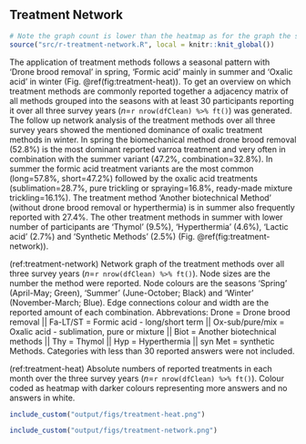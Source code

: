 ## Treatment Network {#network}

```r
# Note the graph count is lower than the heatmap as for the graph the season entry is only counted once eg. drone brood removal in spring 1 even though participants answered for march and april with 1
source("src/r-treatment-network.R", local = knitr::knit_global())
```

The application of treatment methods follows a seasonal pattern with 'Drone brood removal' in spring, 'Formic acid' mainly in summer and 'Oxalic acid' in winter (Fig.&nbsp;\@ref(fig:treatment-heat)). To get an overview on which treatment methods are commonly reported together a adjacency matrix of all methods grouped into the seasons with at least 30 participants reporting it over all three survey years (*n*=`r nrow(dfClean) %>% ft()`) was generated. The follow up network analysis of the treatment methods over all three survey years showed the mentioned dominance of oxalic treatment methods in winter. In spring the biomechanical method drone brood removal (52.8%) is the most dominant reported varroa treatment and very often in combination with the summer variant (47.2%, combination=32.8%). In summer the formic acid treatment variants are the most common (long=57.8%, short=47.2%) followed by the oxalic acid treatments (sublimation=28.7%, pure trickling or spraying=16.8%, ready-made mixture trickling=16.1%). The treatment method 'Another biotechnical Method' (without drone brood removal or hyperthermia) is in summer also frequently reported with 27.4%. The other treatment methods in summer with lower number of participants are 'Thymol' (9.5%), 'Hyperthermia' (4.6%), 'Lactic acid' (2.7%) and 'Synthetic Methods' (2.5%) (Fig.&nbsp;\@ref(fig:treatment-network)).

(ref:treatment-network) Network graph of the treatment methods over all three survey years (*n*=`r nrow(dfClean) %>% ft()`). Node sizes are the number the method were reported. Node colours are the seasons 'Spring' (April-May; Green), 'Summer' (June-October; Black) and 'Winter' (November-March; Blue). Edge connections colour and width are the reported amount of each combination.  Abbrevations: Drone = Drone brood removal || Fa-LT/ST = Formic acid - long/short term || Ox-sub/pure/mix = Oxalic acid - sublimation, pure or mixture || Biot = Another biotechnical methods || Thy = Thymol || Hyp = Hyperthermia || syn Met = synthetic Methods. Categories with less than 30 reported answers were not included.

(ref:treatment-heat) Absolute numbers of reported treatments in each month over the three survey years (*n*=`r nrow(dfClean) %>% ft()`). Colour coded as heatmap with darker colours representing more answers and no answers in white.

```r
include_custom("output/figs/treatment-heat.png")
```

```r
include_custom("output/figs/treatment-network.png")
```



